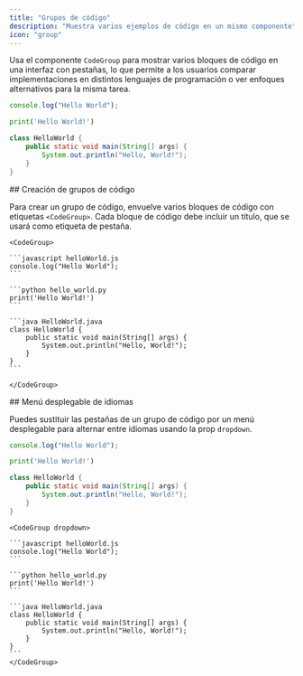 ```yaml
---
title: "Grupos de código"
description: "Muestra varios ejemplos de código en un mismo componente"
icon: "group"
---
```


Usa el componente `CodeGroup` para mostrar varios bloques de código en una interfaz con pestañas, lo que permite a los usuarios comparar implementaciones en distintos lenguajes de programación o ver enfoques alternativos para la misma tarea.

<CodeGroup>

```javascript helloWorld.js
console.log("Hello World");
```

```python hello_world.py
print('Hello World!')
```

```java HelloWorld.java
class HelloWorld {
    public static void main(String[] args) {
        System.out.println("Hello, World!");
    }
}
```

</CodeGroup>



<div id="creating-code-groups">
  ## Creación de grupos de código
</div>

Para crear un grupo de código, envuelve varios bloques de código con etiquetas `<CodeGroup>`. Cada bloque de código debe incluir un título, que se usará como etiqueta de pestaña.

````mdx
<CodeGroup>

```javascript helloWorld.js
console.log("Hello World");
```

```python hello_world.py
print('Hello World!')
```

```java HelloWorld.java
class HelloWorld {
    public static void main(String[] args) {
        System.out.println("Hello, World!");
    }
}
```

</CodeGroup>
````



<div id="language-dropdown">
  ## Menú desplegable de idiomas
</div>

Puedes sustituir las pestañas de un grupo de código por un menú desplegable para alternar entre idiomas usando la prop `dropdown`.

<CodeGroup dropdown>

```javascript helloWorld.js
console.log("Hello World");
```

```python hello_world.py
print('Hello World!')
```

```java HelloWorld.java
class HelloWorld {
    public static void main(String[] args) {
        System.out.println("Hello, World!");
    }
}
```

</CodeGroup>

````mdx highlight=1
<CodeGroup dropdown>

```javascript helloWorld.js
console.log("Hello World");
```

```python hello_world.py
print('Hello World!')
```

```java HelloWorld.java
class HelloWorld {
    public static void main(String[] args) {
        System.out.println("Hello, World!");
    }
}
```
</CodeGroup>
````

